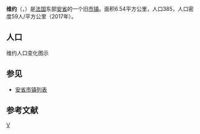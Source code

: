 {{地图误译/法语2|issue=维厄}}
{{noteTA|G1=法国地名}}
{{Infobox French former commune
|name                    = 维约
|native name             = Vieu
|arrondissement          = [[贝莱区|贝莱区]]
|population              = 385
|population date         = 2017年
|population footnotes    = <ref>[https://www.insee.fr/fr/statistiques/fichier/4265429/ensemble.pdf Téléchargement du fichier d'ensemble des populations légales en 2017], [[Institut_national_de_la_statistique_et_des_études_économiques|INSEE]]</ref>
}}
'''维约'''（{{lang-fr|Vieu}}，{{IPA-fr|vjø}}）是[[法国|法国]]东部[[安省_(法國)|安省]]的一个旧[[市镇_(法国)|市镇]]。面积6.54平方公里，人口385，人口密度59人/平方公里（2017年）。

== 人口 ==
维约人口变化图示
{{French Commune Population|01442}}

== 参见 ==
*[[安省市镇列表|安省市镇列表]]

== 参考文献 ==
{{reflist}}

[[Category:安省旧市镇|V]]